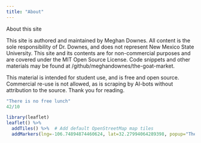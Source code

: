 ```yaml
---
title: "About"
---
```


About this site

This site is authored and maintained by Meghan Downes. All content is the sole responsibility of Dr. Downes, and does not represent New Mexico State University. This site and its contents are for non-commercial purposes and are covered under the MIT Open Source License. Code snippets and other materials may be found at /github/meghandownes/the-goat-market.

This material is intended for student use, and is free and open source. Commercial re-use is not allowed, as is scraping by AI-bots without attribution to the source. Thank you for reading.

```r
"There is no free lunch" 
42/10

```

```r
library(leaflet)
leaflet() %>%
  addTiles() %>%  # Add default OpenStreetMap map tiles
  addMarkers(lng=-106.74894874460624, lat=32.27994064289398, popup="The birthplace of the Goat Market")
```
